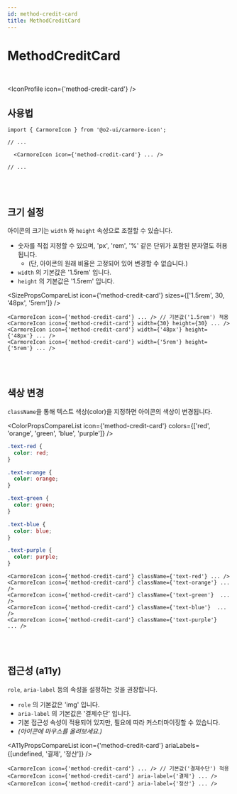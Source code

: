 ```yaml
---
id: method-credit-card
title: MethodCreditCard
---
```




# MethodCreditCard

<br />

<IconProfile icon={'method-credit-card'} />

## 사용법

```tsx
import { CarmoreIcon } from '@o2-ui/carmore-icon';

// ...

  <CarmoreIcon icon={'method-credit-card'} ... />

// ...
```

<br />
<br />

## 크기 설정

아이콘의 크기는 `width` 와 `height` 속성으로 조절할 수 있습니다.

- 숫자를 직접 지정할 수 있으며, 'px', 'rem', '%' 같은 단위가 포함된 문자열도 허용됩니다.
  - (단, 아이콘의 원래 비율은 고정되어 있어 변경할 수 없습니다.)
- `width` 의 기본값은 '1.5rem' 입니다.
- `height` 의 기본값은 '1.5rem' 입니다.

<SizePropsCompareList icon={'method-credit-card'} sizes={['1.5rem', 30, '48px', '5rem']} />

```tsx
<CarmoreIcon icon={'method-credit-card'} ... /> // 기본값('1.5rem') 적용
<CarmoreIcon icon={'method-credit-card'} width={30} height={30} ... />
<CarmoreIcon icon={'method-credit-card'} width={'48px'} height={'48px'} ... />
<CarmoreIcon icon={'method-credit-card'} width={'5rem'} height={'5rem'} ... />
```

<br />
<br />

## 색상 변경

`className`을 통해 텍스트 색상(color)을 지정하면 아이콘의 색상이 변경됩니다.

<ColorPropsCompareList icon={'method-credit-card'} colors={['red', 'orange', 'green', 'blue', 'purple']} />

```css
.text-red {
  color: red;
}

.text-orange {
  color: orange;
}

.text-green {
  color: green;
}

.text-blue {
  color: blue;
}

.text-purple {
  color: purple;
}
```

```tsx
<CarmoreIcon icon={'method-credit-card'} className={'text-red'} ... />
<CarmoreIcon icon={'method-credit-card'} className={'text-orange'} ... />
<CarmoreIcon icon={'method-credit-card'} className={'text-green'}  ... />
<CarmoreIcon icon={'method-credit-card'} className={'text-blue'}  ... />
<CarmoreIcon icon={'method-credit-card'} className={'text-purple'}  ... />
```

<br />
<br />

## 접근성 (a11y)

`role`, `aria-label` 등의 속성을 설정하는 것을 권장합니다.

- `role` 의 기본값은 'img' 입니다.
- `aria-label` 의 기본값은 '결제수단' 입니다.
- 기본 접근성 속성이 적용되어 있지만, 필요에 따라 커스터마이징할 수 있습니다.
- _(아이콘에 마우스를 올려보세요.)_

<A11yPropsCompareList icon={'method-credit-card'} ariaLabels={[undefined, '결제', '정산']} />

```tsx
<CarmoreIcon icon={'method-credit-card'} ... /> // 기본값('결제수단') 적용
<CarmoreIcon icon={'method-credit-card'} aria-label={'결제'} ... />
<CarmoreIcon icon={'method-credit-card'} aria-label={'정산'} ... />
```
